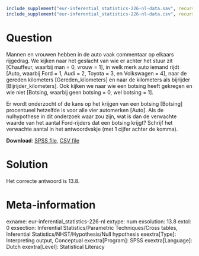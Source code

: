 ```r
include_supplement("eur-inferential_statistics-226-nl-data.sav", recursive = TRUE)
include_supplement("eur-inferential_statistics-226-nl-data.csv", recursive = TRUE)
```

Question
========
Mannen en vrouwen hebben in de auto vaak commentaar op elkaars rijgedrag. We kijken naar het geslacht van wie er achter het stuur zit [Chauffeur, waarbij man = 0, vrouw = 1], in welk merk auto iemand rijdt [Auto, waarbij Ford = 1, Audi = 2, Toyota = 3, en Volkswagen = 4], naar de gereden kilometers [Gereden_kilometers] en naar de kilometers als bijrijder [Bijrijder_kilometers]. Ook kijken we naar wie een botsing heeft gekregen en wie niet [Botsing, waarbij geen botsing = 0, wel botsing = 1].

Er wordt onderzocht of de kans op het krijgen van een botsing [Botsing] procentueel hetzelfde is voor alle vier automerken [Auto]. Als de nulhypothese in dit onderzoek waar zou zijn, wat is dan de verwachte waarde van het aantal Ford-rijders dat een botsing krijgt? Schrijf het verwachte aantal in het antwoordvakje (met 1 cijfer achter de komma).

**Download**: [SPSS file](eur-inferential_statistics-226-nl-data.sav), [CSV file](eur-inferential_statistics-226-nl-data.csv)


Solution
========
Het correcte antwoord is 13.8.


Meta-information
================
exname: eur-inferential_statistics-226-nl
extype: num
exsolution: 13.8
extol: 0
exsection: Inferential Statistics/Parametric Techniques/Cross tables, Inferential Statistics/NHST/Hypothesis/Null hypothesis
exextra[Type]: Interpreting output, Conceptual
exextra[Program]: SPSS
exextra[Language]: Dutch
exextra[Level]: Statistical Literacy
